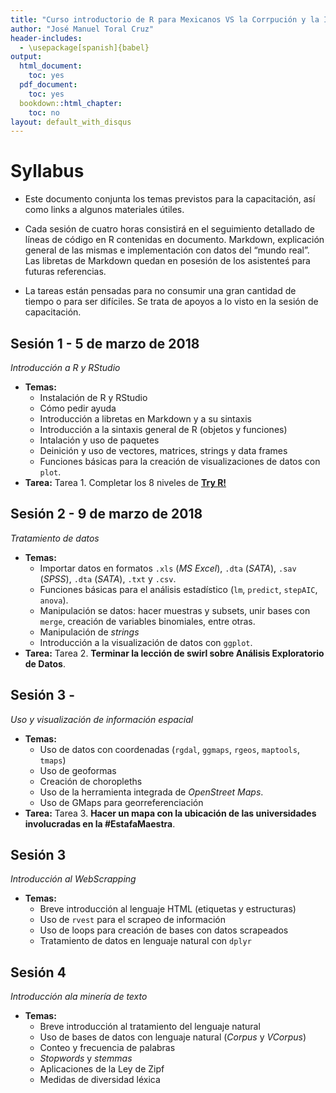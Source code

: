 ```yaml
---
title: "Curso introductorio de R para Mexicanos VS la Corrpución y la Impunidad"
author: "José Manuel Toral Cruz"
header-includes:
  - \usepackage[spanish]{babel}
output:
  html_document:
    toc: yes
  pdf_document:
    toc: yes
  bookdown::html_chapter:
    toc: no
layout: default_with_disqus
---
```





# Syllabus  

* Este documento conjunta los temas previstos para la capacitación, así como links a algunos materiales útiles. 

* Cada sesión de cuatro horas consistirá en el seguimiento detallado de líneas de código en R contenidas en documento. Markdown, explicación general de las mismas e implementación con datos del "mundo real". Las libretas de Markdown quedan en posesión de los asistenteś para futuras referencias.

* La tareas están pensadas para no consumir una gran cantidad de tiempo o para ser difíciles. Se trata de apoyos a lo visto en la sesión de capacitación.


## Sesión 1 - 5 de marzo de 2018

_Introducción a R y RStudio_

* __Temas:__
    + Instalación de R y RStudio
    + Cómo pedir ayuda
    + Introducción a libretas en Markdown y a su sintaxis
    + Introducción a la sintaxis general de R (objetos y funciones)
    + Intalación y uso de paquetes
    + Deinición y uso de vectores, matrices, strings y data frames
    + Funciones básicas para la creación de visualizaciones de datos con `plot`.
    
* __Tarea:__ Tarea 1.  Completar los 8 niveles de [**Try R!**](http://tryr.codeschool.com)



## Sesión 2 - 9 de marzo de 2018


_Tratamiento de datos_

* __Temas:__
    + Importar datos en formatos `.xls` (*MS Excel*), `.dta` (*SATA*), `.sav` (*SPSS*), `.dta` (*SATA*), `.txt` y `.csv`.
    + Funciones básicas para el análisis estadístico (`lm`, `predict`, `stepAIC`, `anova`).
    + Manipulación se datos: hacer muestras y subsets, unir bases con `merge`, creación de variables binomiales, entre otras.
    + Manipulación de *strings*
    + Introducción a la visualización de datos con `ggplot`.
* __Tarea:__ Tarea 2.  **Terminar la lección de  swirl sobre Análisis Exploratorio de Datos**.



## Sesión 3 - 

_Uso y visualización de información espacial_

* __Temas:__
    + Uso de datos con coordenadas (`rgdal`, `ggmaps`, `rgeos`, `maptools`, `tmaps`)
    + Uso de geoformas
    + Creación de choropleths
    + Uso de la herramienta integrada de *OpenStreet Maps*.
    + Uso de GMaps para georreferenciación
    
* __Tarea:__ Tarea 3.  **Hacer un mapa con la ubicación de las universidades involucradas en la #EstafaMaestra**.


## Sesión 3 

_Introducción al WebScrapping_

* __Temas:__
    + Breve introducción al lenguaje HTML (etiquetas y estructuras)
    + Uso de `rvest` para el scrapeo de información
    + Uso de loops para creación de bases con datos scrapeados
    + Tratamiento de datos en lenguaje natural con `dplyr`
    
    
## Sesión 4 


_Introducción ala minería de texto_

* __Temas:__
    + Breve introducción al tratamiento del lenguaje natural
    + Uso de bases de datos con lenguaje natural (*Corpus* y *VCorpus*)
    + Conteo y frecuencia de palabras
    + *Stopwords* y *stemmas*
    + Aplicaciones de la Ley de Zipf
    + Medidas de diversidad léxica
    





